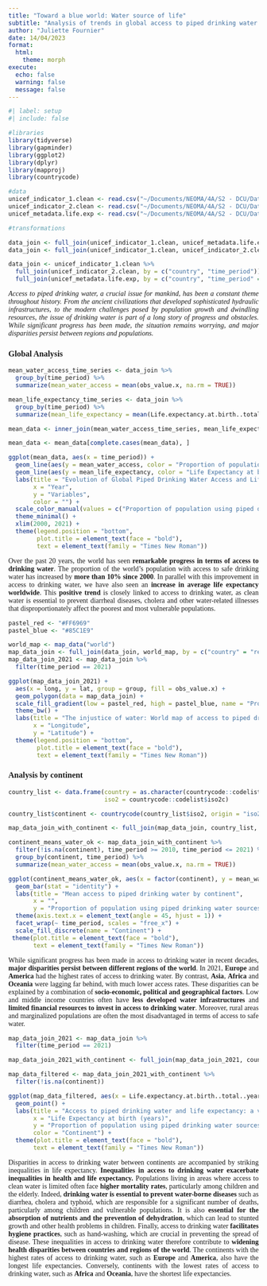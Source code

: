 ```yaml
---
title: "Toward a blue world: Water source of life"
subtitle: "Analysis of trends in global access to piped drinking water and link with life expectancy since 2000"
author: "Juliette Fournier"
date: 14/04/2023
format: 
  html:
    theme: morph
execute:
  echo: false
  warning: false
  message: false
---
```


<style>
body {
  font-family: "Times New Roman", Times, serif;
}
</style>

```r
#| label: setup
#| include: false

#libraries
library(tidyverse)
library(gapminder)
library(ggplot2)
library(dplyr)
library(mapproj)
library(countrycode)

#data
unicef_indicator_1.clean <- read.csv("~/Documents/NEOMA/4A/S2 - DCU/Data/Quarto Report - Juliette Fournier/Report_files/unicef_indicator_1 clean.csv", sep=";")
unicef_indicator_2.clean <- read.csv("~/Documents/NEOMA/4A/S2 - DCU/Data/Quarto Report - Juliette Fournier/Report_files/unicef_indicator_2 clean.csv", sep=";")
unicef_metadata.life.exp <- read.csv("~/Documents/NEOMA/4A/S2 - DCU/Data/Quarto Report - Juliette Fournier/Report_files/unicef_metadata life exp.csv", sep=";")

#transformations

data_join <- full_join(unicef_indicator_1.clean, unicef_metadata.life.exp, join_by(country == country, time_period == year))
data_join <- full_join(unicef_indicator_1.clean, unicef_indicator_2.clean, join_by(country == country, time_period == time_period))

data_join <- unicef_indicator_1.clean %>%
  full_join(unicef_indicator_2.clean, by = c("country", "time_period")) %>%
  full_join(unicef_metadata.life.exp, by = c("country", "time_period" = "year"))
```

<div style="text-align: justify;">
*Access to piped drinking water, a crucial issue for mankind, has been a constant theme throughout history. From the ancient civilizations that developed sophisticated hydraulic infrastructures, to the modern challenges posed by population growth and dwindling resources, the issue of drinking water is part of a long story of progress and obstacles. While significant progress has been made, the situation remains worrying, and major disparities persist between regions and populations.*
</div>

### **Global Analysis**


```r
mean_water_access_time_series <- data_join %>%
  group_by(time_period) %>%
  summarize(mean_water_access = mean(obs_value.x, na.rm = TRUE))

mean_life_expectancy_time_series <- data_join %>%
  group_by(time_period) %>%
  summarize(mean_life_expectancy = mean(Life.expectancy.at.birth..total..years., na.rm = TRUE))

mean_data <- inner_join(mean_water_access_time_series, mean_life_expectancy_time_series, by = "time_period")

mean_data <- mean_data[complete.cases(mean_data), ]

ggplot(mean_data, aes(x = time_period)) +
  geom_line(aes(y = mean_water_access, color = "Proportion of population using piped drinking water sources (%)")) +
  geom_line(aes(y = mean_life_expectancy, color = "Life Expectancy at birth (years)")) +
  labs(title = "Evolution of Global Piped Drinking Water Access and Life Expectancy (2000-2021)",
       x = "Year",
       y = "Variables",
       color = "") +
  scale_color_manual(values = c("Proportion of population using piped drinking water sources (%)" = "#85C1E9", "Life Expectancy at birth (years)" = "#577E57")) +
  theme_minimal() +
  xlim(2000, 2021) +
  theme(legend.position = "bottom",
        plot.title = element_text(face = "bold"),
        text = element_text(family = "Times New Roman"))
```

<div style="text-align: justify;">
Over the past 20 years, the world has seen **remarkable progress in terms of access to drinking water**. The proportion of the world's population with access to safe drinking water has increased by **more than 10% since 2000**. In parallel with this improvement in access to drinking water, we have also seen an **increase in average life expectancy worldwide**. This **positive trend** is closely linked to access to drinking water, as clean water is essential to prevent diarrheal diseases, cholera and other water-related illnesses that disproportionately affect the poorest and most vulnerable populations.
</div>

```r
pastel_red <- "#FF6969"
pastel_blue <- "#85C1E9"

world_map <- map_data("world")
map_data_join <- full_join(data_join, world_map, by = c("country" = "region"))
map_data_join_2021 <- map_data_join %>%
  filter(time_period == 2021)

ggplot(map_data_join_2021) +
  aes(x = long, y = lat, group = group, fill = obs_value.x) +
  geom_polygon(data = map_data_join) +
  scale_fill_gradient(low = pastel_red, high = pastel_blue, name = "Proportion of population using piped drinking water sources (%)") +
  theme_bw() +
  labs(title = "The injustice of water: World map of access to piped drinking water in 2021",
       x = "Longitude",
       y = "Latitude") +
  theme(legend.position = "bottom",
        plot.title = element_text(face = "bold"),
        text = element_text(family = "Times New Roman"))

```

### **Analysis by continent**


```r
country_list <- data.frame(country = as.character(countrycode::codelist$country.name.en),
                           iso2 = countrycode::codelist$iso2c)

country_list$continent <- countrycode(country_list$iso2, origin = "iso2c", destination = "continent")

map_data_join_with_continent <- full_join(map_data_join, country_list, by = c("country" = "country"))

continent_means_water_ok <- map_data_join_with_continent %>%
  filter(!is.na(continent), time_period >= 2010, time_period <= 2021) %>%
  group_by(continent, time_period) %>%
  summarize(mean_water_access = mean(obs_value.x, na.rm = TRUE)) 

ggplot(continent_means_water_ok, aes(x = factor(continent), y = mean_water_access, fill = factor(continent))) +
  geom_bar(stat = "identity") +
  labs(title = "Mean access to piped drinking water by continent",
       x = "",
       y = "Proportion of population using piped drinking water sources (%)") +
  theme(axis.text.x = element_text(angle = 45, hjust = 1)) +
  facet_wrap(~ time_period, scales = "free_x") +
  scale_fill_discrete(name = "Continent") +
 theme(plot.title = element_text(face = "bold"),
       text = element_text(family = "Times New Roman"))
```

<div style="text-align: justify;">
While significant progress has been made in access to drinking water in recent decades, **major disparities persist between different regions of the world**. In 2021, **Europe** and **America** had the highest rates of access to drinking water. By contrast, **Asia**, **Africa** and **Oceania** were lagging far behind, with much lower access rates. These disparities can be explained by a combination of **socio-economic, political and geographical factors**. Low and middle income countries often have **less developed water infrastructures** and **limited financial resources to invest in access to drinking water**. Moreover, rural areas and marginalized populations are often the most disadvantaged in terms of access to safe water.
</div>

```r
map_data_join_2021 <- map_data_join %>%
  filter(time_period == 2021)

map_data_join_2021_with_continent <- full_join(map_data_join_2021, country_list, by = c("country" = "country"))

map_data_filtered <- map_data_join_2021_with_continent %>%
  filter(!is.na(continent))

ggplot(map_data_filtered, aes(x = Life.expectancy.at.birth..total..years., y = obs_value.x, color = continent)) +
  geom_point() +
  labs(title = "Access to piped drinking water and life expectancy: a vital relationship in 2021",
       x = "Life Expectancy at birth (years)",
       y = "Proportion of population using piped drinking water sources (%)",
       color = "Continent") +
  theme(plot.title = element_text(face = "bold"),
       text = element_text(family = "Times New Roman"))
```

<div style="text-align: justify;">
Disparities in access to drinking water between continents are accompanied by striking inequalities in life expectancy. **Inequalities in access to drinking water exacerbate inequalities in health and life expectancy.** Populations living in areas where access to clean water is limited often face **higher mortality rates**, particularly among children and the elderly. Indeed, **drinking water is essential to prevent water-borne diseases** such as diarrhea, cholera and typhoid, which are responsible for a significant number of deaths, particularly among children and vulnerable populations. It is also **essential for the absorption of nutrients and the prevention of dehydration**, which can lead to stunted growth and other health problems in children. Finally, access to drinking water **facilitates hygiene practices**, such as hand-washing, which are crucial in preventing the spread of disease. These inequalities in access to drinking water therefore contribute to **widening health disparities between countries and regions of the world**. The continents with the highest rates of access to drinking water, such as **Europe** and **America**, also have the longest life expectancies. Conversely, continents with the lowest rates of access to drinking water, such as **Africa** and **Oceania**, have the shortest life expectancies.
</div>
